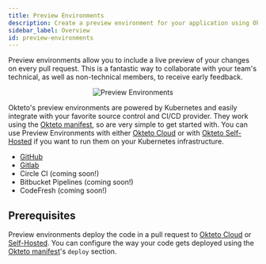 ```yaml
---
title: Preview Environments
description: Create a preview environment for your application using Okteto
sidebar_label: Overview
id: preview-environments
---
```



Preview environments allow you to include a live preview of your changes on every pull request. This is a fantastic way to collaborate with your team's technical, as well as non-technical members, to receive early feedback.

<p align="center"><Image src="/docs/cloud/preview-environments/images/preview-environments.png" alt="Preview Environments" /></p>

Okteto's preview environments are powered by Kubernetes and easily integrate with your favorite source control and CI/CD provider. They work using the [Okteto manifest](/docs/next/cloud/okteto-cli/#okteto-manifest), so are very simple to get started with.
You can use Preview Environments with either [Okteto Cloud](/docs/next/cloud) or with [Okteto Self-Hosted](/docs/next/enterprise) if you want to run them on your Kubernetes infrastructure.

- [GitHub](/docs/next/cloud/preview-environments/preview-environments-github/)
- [Gitlab](/docs/next/cloud/preview-environments/preview-environments-gitlab/)
- Circle CI (coming soon!)
- Bitbucket Pipelines (coming soon!)
- CodeFresh (coming soon!)

## Prerequisites

Preview environments deploy the code in a pull request to [Okteto Cloud](/docs/next/cloud/) or [Self-Hosted](/docs/next/enterprise/). You can configure the way your code gets deployed using the [Okteto manifest](/docs/next/cloud/okteto-cli/#okteto-manifest)'s `deploy` section.
